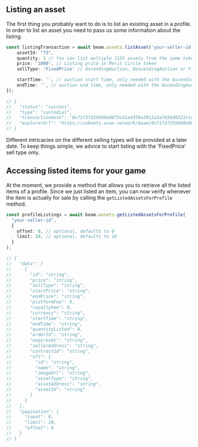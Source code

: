 ## Listing an asset

The first thing you probably want to do is to list an existing asset in a profile. In order to list an asset you need to pass us some information about the listing.

```typescript
const listingTransaction = await beam.assets.listAsset('your-seller-id', {
    assetId: "73",
    quantity: 1 // You can list multiple 1155 assets from the same token, defaults to 1
    price: '1000', // Listing price in Merit Circle token
    sellType: 'FixedPrice' // AscendingAuction, DescendingAuction or FixedPrice

    startTime: '', // auction start time, only needed with the AscendingAuction and DescendingAuction sell types
    endTime: '', // auction end time, only needed with the AscendingAuction and DescendingAuction sell types
});

// {
//   "status": "success",
//   "type": "custodial",
//   "transactionHash": '0x71f3f259568e9875c41a4350a3912a3a7650d9321ccd1d57641241128b4e504f',
//   "explorerUrl": "https://subnets.avax.network/beam/0x71f3f259568e9875c41a4350a3912a3a7650d9321ccd1d57641241128b4e504f"
// }
```

Different intricacies on the different selling types will be provided at a later date. To keep things simple, we advice to start listing with the 'FixedPrice' sell type only.

## Accessing listed items for your game

At the moment, we provide a method that allows you to retrieve all the listed items of a profile. Since we just listed an item, you can now verify whenever the item is actually for sale by calling the `getListedAssetsForProfile` method.

```typescript
const profileListings = await beam.assets.getListedAssetsForProfile(
  "your-seller-id",
  {
    offset: 0, // optional, defaults to 0
    limit: 10, // optional, defaults to 10
  }
);

// {
//   "data": [
//     {
//       "id": "string",
//       "price": "string",
//       "sellType": "string",
//       "startPrice": "string",
//       "endPrice": "string",
//       "platformFee": 0,
//       "royaltyFee": 0,
//       "currency": "string",
//       "startTime": "string",
//       "endTime": "string",
//       "quantityListed": 0,
//       "orderId": "string",
//       "expiresAt": "string",
//       "sellerAddress": "string",
//       "contractId": "string",
//       "nft": {
//         "id": "string",
//         "name": "string",
//         "imageUrl": "string",
//         "assetType": "string",
//         "assetAddress": "string",
//         "assetId": "string"
//       }
//     }
//   ],
//   "pagination": {
//     "count": 0,
//     "limit": 10,
//     "offset": 0
//   }
// }
```
